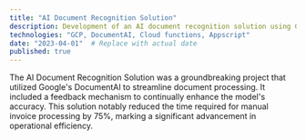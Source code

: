 ```yaml
---
title: "AI Document Recognition Solution"
description: Development of an AI document recognition solution using Google's DocumentAI, complemented with a feedback system for constant model improvement. This innovation led to a 75% reduction in manual invoice processing time.
technologies: "GCP, DocumentAI, Cloud functions, Appscript"
date: "2023-04-01"  # Replace with actual date
published: true
---
```


The AI Document Recognition Solution was a groundbreaking project that utilized Google's DocumentAI to streamline document processing. It included a feedback mechanism to continually enhance the model's accuracy. This solution notably reduced the time required for manual invoice processing by 75%, marking a significant advancement in operational efficiency.

